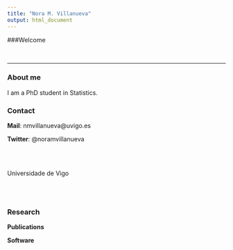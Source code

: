 ```yaml
---
title: "Nora M. Villanueva"
output: html_document
---
```


###Welcome

<br>

<div align="justify">

<div>
___


### About me

I am a PhD student in Statistics.

### Contact 

**Mail**: nmvillanueva@uvigo.es

**Twitter**: @noramvillanueva


<br>
<br>

Universidade de Vigo

<br>
<br>


### Research

**Publications**

**Software**

<script>
  (function(i,s,o,g,r,a,m){i['GoogleAnalyticsObject']=r;i[r]=i[r]||function(){
  (i[r].q=i[r].q||[]).push(arguments)},i[r].l=1*new Date();a=s.createElement(o),
  m=s.getElementsByTagName(o)[0];a.async=1;a.src=g;m.parentNode.insertBefore(a,m)
  })(window,document,'script','//www.google-analytics.com/analytics.js','ga');

  ga('create', 'UA-41681623-2', 'auto');
  ga('send', 'pageview');

</script>




